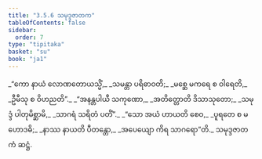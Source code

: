 ```yaml
---
title: "3.5.6 သမုဒ္ဒဇာတက"
tableOfContents: false
sidebar:
  order: 7
type: "tipitaka"
basket: "su"
book: "ja1"
---
```



<DynamicBreadcrumb />

<Division number="136" book="ja1">

<Paragraph number="858" type="verses" book="ja1">
_“ကော နာယံ လောဏတောယသ္မိံ,_  
_သမန္တာ ပရိဓာဝတိ;_  
_မစ္ဆေ မကရေ စ ဝါရေတိ,_  
_ဦမီသု စ ဝိဟညတိ”._  

</Paragraph>

</Division>
<Division number="137" book="ja1">

<Paragraph number="859" type="verses" book="ja1">
_“အနန္တပါယီ သကုဏော,_  
_အတိတ္တောတိ ဒိသာသုတော;_  
_သမုဒ္ဒံ ပါတုမိစ္ဆာမိ,_  
_သာဂရံ သရိတံ ပတိံ”._  

</Paragraph>

</Division>
<Division number="138" book="ja1">

<Paragraph number="860" type="verses" book="ja1">
_“သော အယံ ဟာယတိ စေဝ,_  
_ပူရတေ စ မဟောဒဓိ;_  
_နာဿ နာယတိ ပီတန္တော,_  
_အပေယျော ကိရ သာဂရော”တိ._  


</Paragraph>
</Division>

<Paragraph number="861" type="center" book="ja1">
သမုဒ္ဒဇာတကံ ဆဋ္ဌံ.
</Paragraph>